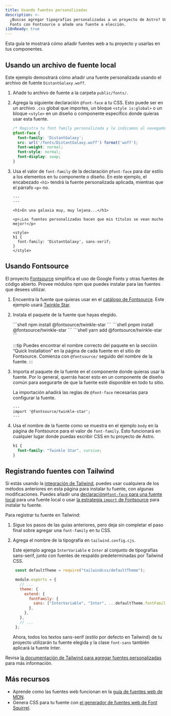 ```yaml
---
title: Usando fuentes personalizadas
description: >-
  ¿Buscas agregar tipografías personalizadas a un proyecto de Astro? Usa Google
  Fonts con Fontsource o añade una fuente a elección.
i18nReady: true
---
```



Esta guía te mostrará cómo añadir fuentes web a tu proyecto y usarlas en tus componentes.

## Usando un archivo de fuente local

Este ejemplo demostrará cómo añadir una fuente personalizada usando el archivo de fuente `DistantGalaxy.woff`.

1. Añade tu archivo de fuente a la carpeta `public/fonts/`.
1. Agrega la siguiente declaración `@font-face` a tu CSS. Esto puede ser en un archivo `.css` global que importes, un bloque `<style is:global>` o un bloque `<style>` en un diseño o componente específico donde quieras usar esta fuente.

    ```css
    /* Registra tu font family personalizada y le indicamos al navegador dónde encontrarla. */
    @font-face {
      font-family: 'DistantGalaxy';
      src: url('/fonts/DistantGalaxy.woff') format('woff');
      font-weight: normal;
      font-style: normal;
      font-display: swap;
    }
    ```

1. Usa el valor de `font-family` de la declaración `@font-face` para dar estilo a los elementos en tu componente o diseño. En este ejemplo, el encabezado `<h1>` tendrá la fuente personalizada aplicada, mientras que el párrafo `<p>` no.

    ```astro title="src/pages/example.astro" {9-11}
    ---
    ---

    <h1>En una galaxia muy, muy lejana...</h1>

    <p>¡Las fuentes personalizadas hacen que mis títulos se vean mucho mejor!</p>

    <style>
    h1 {
      font-family: 'DistantGalaxy', sans-serif;
    }
    </style>
    ```

## Usando Fontsource

El proyecto [Fontsource](https://fontsource.org/) simplifica el uso de Google Fonts y otras fuentes de código abierto. Provee módulos npm que puedes instalar para las fuentes que desees utilizar.

1. Encuentra la fuente que quieras usar en el [catálogo de Fontsource](https://fontsource.org/). Este ejemplo usará [Twinkle Star](https://fontsource.org/fonts/twinkle-star).
1. Instala el paquete de la fuente que hayas elegido.

    <PackageManagerTabs>
      <Fragment slot="npm">
      ```shell
      npm install @fontsource/twinkle-star
      ```
      </Fragment>
      <Fragment slot="pnpm">
      ```shell
      pnpm install @fontsource/twinkle-star
      ```
      </Fragment>
      <Fragment slot="yarn">
      ```shell
      yarn add @fontsource/twinkle-star
      ```
      </Fragment>
    </PackageManagerTabs>

    :::tip
    Puedes encontrar el nombre correcto del paquete en la sección “Quick Installation” en la página de cada fuente en el sitio de Fontsource. Comienza con `@fontsource/` seguido del nombre de la fuente.
    :::

1. Importa el paquete de la fuente en el componente donde quieras usar la fuente. Por lo general, querrás hacer esto en un componente de diseño común para asegurarte de que la fuente esté disponible en todo tu sitio.

    La importación añadirá las reglas de `@font-face` necesarias para configurar la fuente.

    ```astro title="src/layouts/BaseLayout.astro"
    ---
    import '@fontsource/twinkle-star';
    ---
    ```

1. Usa el nombre de la fuente como se muestra en el ejemplo `body` en la página de Fontsource para el valor de `font-family`. Esto funcionará en cualquier lugar donde puedas escribir CSS en tu proyecto de Astro.

    ```css
    h1 {
      font-family: "Twinkle Star", cursive;
    }
    ```

## Registrando fuentes con Tailwind

Si estás usando la [integración de Tailwind](/es/guides/integrations-guide/tailwind/), puedes usar cualquiera de los métodos anteriores en esta página para instalar tu fuente, con algunas modificaciones. Puedes añadir una [declaración`@font-face` para una fuente local](#usando-un-archivo-de-fuente-local) para una fuente local o usar [la estrategia `import` de Fontsource](#usando-fontsource) para instalar tu fuente.

Para registrar tu fuente en Tailwind:

1. Sigue los pasos de las guías anteriores, pero deja sin completar el paso final sobre agregar una `font-family` en tu CSS.

1. Agrega el nombre de la tipografía en `tailwind.config.cjs`.

    Este ejemplo agrega `InterVariable` e `Inter` al conjunto de tipografías sans-serif, junto con fuentes de respaldo predeterminadas por Tailwind CSS.

   ```js title="tailwind.config.cjs" ins={1,7-9}
    const defaultTheme = require("tailwindcss/defaultTheme");

    module.exports = {
      // ...
      theme: {
        extend: {
          fontFamily: {
            sans: ["InterVariable", "Inter", ...defaultTheme.fontFamily.sans],
          },
        },
      },
      // ...
    };
    ```

    Ahora, todos los textos sans-serif (estilo por defecto en Tailwind) de tu proyecto utilizarán tu fuente elegida y la clase `font-sans` también aplicará la fuente Inter.

Revisa [la documentación de Tailwind para agregar fuentes personalizadas](https://tailwindcss.com/docs/font-family#using-custom-values) para más información.


## Más recursos

- Aprende como las fuentes web funcionan en la [guía de fuentes web de MDN](https://developer.mozilla.org/es/docs/Learn/CSS/Styling_text/Web_fonts).
- Genera CSS para tu fuente con [el generador de fuentes web de Font Squirrel](https://www.fontsquirrel.com/tools/webfont-generator).
